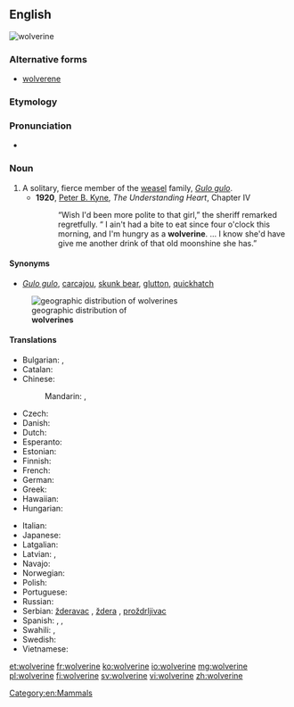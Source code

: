 {{also|Wolverine}}
==English==
[[Image:Wolverine.jpg|thumb|wolverine]]
{{wikipedia}}
{{wikispecies|Gulo gulo}}
===Alternative forms===
* [[wolverene]]

===Etymology===
{{rfe}}

===Pronunciation===
* {{IPA|/ˈwʊlvəˌriːn/|/ˈwɒlvəˌriːn/}}

===Noun===
{{en-noun}}

# A solitary, fierce member of the [[weasel]] family, ''[[Gulo gulo]]''.
#* '''1920''', [[w:Peter B. Kyne|Peter B. Kyne]], ''The Understanding Heart'', Chapter IV
#*:“Wish I'd been more polite to that girl,” the sheriff remarked regretfully.  “ I ain't had a bite to eat since four o'clock this morning, and I'm hungry as a '''wolverine'''. … I know she'd have give me another drink of that old moonshine she has.”

====Synonyms====
* {{sense|animal}} ''[[Gulo gulo]]'', [[carcajou]], [[skunk bear]], [[glutton]], [[quickhatch]]
[[File:Gulo gulo levila.png|thumb|geographic distribution of<br>'''wolverines''']]
====Translations====
{{trans-top|''Gulo gulo''}}
* Bulgarian: {{t-|bg|росомаха|f}}, {{t+|bg|лакомец|f}}
* Catalan: {{t-|ca|golut|m}}
* Chinese:
*: Mandarin: {{t-|cmn|狼獾|tr=lánghuān|sc=Hani}}, {{t-|cmn|貂熊|tr=diāoxióng|sc=Hani}}
* Czech: {{t-|cs|rosomák|m}}
* Danish: {{t-|da|jærv|c}}
* Dutch: {{t+|nl|veelvraat}}
* Esperanto: {{t-|eo|gulo}}
* Estonian: {{t-|et|ahm}}
* Finnish: {{t+|fi|ahma}}
* French: {{t+|fr|glouton|m}}
* German: {{t+|de|Vielfraß|m}}
* Greek: {{t-|el|γούλβεριν|m|tr=goúlverin|sc=Grek}}
* Hawaiian: {{tø|haw|woleweline}}
* Hungarian: {{t+|hu|rozsomák}}
{{trans-mid}}
* Italian: {{t-|it|ghiottone|m}}
* Japanese: {{t-|ja|クズリ|tr=kuzuri|sc=Jpan}}
* Latgalian: {{tø|ltg|kņauss|tr=k'n'`äus's’}}
* Latvian: {{t-|lv|āmrija}}, {{t-|lv|tinis}}
* Navajo: {{tø|nv|niłchiis}}
* Norwegian: {{t+|no|jerv|m}}
* Polish: {{t+|pl|rosomak|m}}
* Portuguese: {{t-|pt|carcaju|m}}
* Russian: {{t+|ru|росомаха|f|tr=rosomáxa}}
* Serbian: [[žderavac]] {{m}}, [[ždera]] {{f}}, [[proždrljivac]] {{m}}
* Spanish: {{t+|es|glotón|m}}, {{t-|es|carcayú|m}}, {{t+|es|comadreja|f}}
* Swahili: {{t-|sw|fisi-milima}}, {{t-|sw|wolverini}}
* Swedish: {{t+|sv|järv|c}}
* Vietnamese: {{t-|vi|chồn Gulo|xs=Vietnamese}}
{{trans-bottom}}

[[Category:en:Mammals]]

[[et:wolverine]]
[[fr:wolverine]]
[[ko:wolverine]]
[[io:wolverine]]
[[mg:wolverine]]
[[pl:wolverine]]
[[fi:wolverine]]
[[sv:wolverine]]
[[vi:wolverine]]
[[zh:wolverine]]